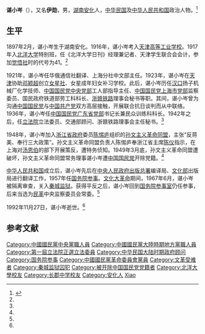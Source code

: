 '''谌小岑'''（{{bd|1897年|2月|1992年|11月27日}}），又名'''伊勋'''，男，[[湖南|湖南]][[安化|安化]]人，[[中华民国|中华民国]]及[[中华人民共和国|中华人民共和国]]政治人物。<ref name=cpc>{{Cite web |url=http://cpc.people.com.cn/GB/64093/67507/7039158.html |title=程世刚，迥异人生路——觉悟社全体成员的经历简介，中国共产党新闻网，于2013-06-27查阅 |access-date=2013-06-28 |archive-date=2016-03-04 |archive-url=https://web.archive.org/web/20160304080528/http://cpc.people.com.cn/GB/64093/67507/7039158.html |dead-url=no }}</ref>

== 生平 ==
1897年2月，谌小岑生于湖南安化。1916年，谌小岑考入[[天津高等工业学校|天津高等工业学校]]。1917年入[[北洋大学|北洋大学]]特别班，任《北洋大学日刊》经理兼记者、天津学生联合会会计，参加[[觉悟社|觉悟社]]时的代号为41。<ref name=cpc/>

1921年，谌小岑任华俄通信社翻译、上海分社中文部主任。1923年，谌小岑在[[天津|天津]]协助[[邓颖超|邓颖超]]创立[[女星社|女星社]]、女星成年妇女补习学校。此后，谌小岑历任[[汉口|汉口]]扬子机械厂化学技师、[[中国国民党中央党部|中国国民党中央党部]]工人部指导主任、[[中国国民党上海市党部|中国国民党上海市党部]]监察委员、国民政府铁道部劳工科科长、[[浙赣铁路|浙赣铁路]]理事会秘书等职。其间，谌小岑曾为沟通[[中国国民党|中国国民党]]与[[中国共产党|中国共产党]]双方高层接触，开展联合抗日谈判而从中联络。1936年，谌小岑任[[中国国民党广东省党部|中国国民党广东省党部]]书记长兼民众训练科科长。1942年之后，任[[立法院|立法院]]立法委员、交通部顾问、浙赣铁路理事会主任秘书。<ref name=cpc/>

1948年，谌小岑加入[[浙江省政府|浙江省政府]]委员[[陈惕庐|陈惕庐]]组织的[[孙文主义革命同盟|孙文主义革命同盟]]，主张“反蒋美、奉行三大政策”。孙文主义革命同盟负责人陈惕庐奉浙江省主席[[陈仪|陈仪]]指示，在上海对[[汤恩伯|汤恩伯]]的部下开展策反，遭特务侦知。1949年3月底，孙文主义革命同盟遭破坏，孙文主义革命同盟常务理事谌小岑遭[[中国国民党|中国国民党]]开除党籍。<ref name=cpc/>

[[中华人民共和国|中华人民共和国]]成立后，谌小岑先后在[[中央人民政府出版总署|中央人民政府出版总署]]编译局、[[中华人民共和国文化部|文化部]]出版局进行翻译工作，1957年任[[国务院参事室|国务院参事]]。[[文化大革命|文化大革命]]期间，1967年6月，谌小岑被隔离审查，关入[[秦城监狱|秦城监狱]]。获得平反之后，谌小岑回到[[国务院参事室|国务院参事室]]仍任参事，后来当选为[[民革|民革]]中央监察委员会常委。<ref name=cpc/>

1992年11月27日，谌小岑逝世。<ref name=cpc/>

== 参考文献 ==
{{reflist}}

{{马克思主义在中国的早期传播}}
{{第4屆中華民國訓政時期立法委員名單}}
{{中華民國第一屆立法委員}}
{{1949年聲明脫離國民黨政治人物名單}}
{{国务院参事}}

{{Authority control}}
{{DEFAULTSORT:Chen谌}}
[[Category:中國國民黨中央黨職人員|Category:中國國民黨中央黨職人員]]
[[Category:中國國民黨大陸時期地方黨職人員|Category:中國國民黨大陸時期地方黨職人員]]
[[Category:第一屆立法院正選立法委員|Category:第一屆立法院正選立法委員]]
[[Category:中华民国大陆时期政府顾问|Category:中华民国大陆时期政府顾问]]
[[Category:国务院参事|Category:国务院参事]]
[[Category:中國國民黨革命委員會黨員|Category:中國國民黨革命委員會黨員]]
[[Category:文革受难者|Category:文革受难者]]
[[Category:秦城监狱囚犯|Category:秦城监狱囚犯]]
[[Category:被开除中国国民党党籍者|Category:被开除中国国民党党籍者]]
[[Category:北洋大學校友|Category:北洋大學校友]]
[[Category:长郡中学校友|Category:长郡中学校友]]
[[Category:安化人|Category:安化人]]
[[Category:谌姓|Xiao]]